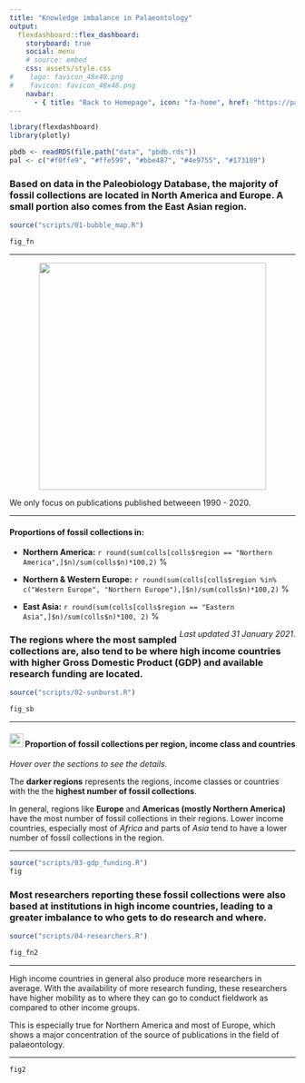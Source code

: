 ---
title: "Knowledge imbalance in Palaeontology"
output: 
  flexdashboard::flex_dashboard:
    storyboard: true
    social: menu
    # source: embed
    css: assets/style.css
#    logo: favicon_48x48.png
#    favicon: favicon_48x48.png
    navbar:
      - { title: "Back to Homepage", icon: "fa-home", href: "https://paleoscientometrics.github.io/", align: right }
---

```{r setup, include=FALSE}
library(flexdashboard)
library(plotly)

```

```{r data, include=FALSE}
pbdb <- readRDS(file.path("data", "pbdb.rds"))
pal <- c("#f0ffe9", "#ffe599", "#bbe487", "#4e9755", "#173109")
```

### Based on data in the **Paleobiology Database**, the majority of fossil collections are located in **North America** and **Europe**. A small portion also comes from the East Asian region. {data-commentary-width=400}

```{r sampling-gauge}
source("scripts/01-bubble_map.R")

fig_fn
```

***

<center>![](assets/gauge.svg){#id .class width=400px} </center>

We only focus on publications published betweeen 1990 - 2020.

***
#### Proportions of fossil collections in:

- **Northern America:** `r round(sum(colls[colls$region == "Northern America",]$n)/sum(colls$n)*100,2)` %

- **Northern & Western Europe:** `r round(sum(colls[colls$region %in% c("Western Europe", "Northern Europe"),]$n)/sum(colls$n)*100,2)` %

- **East Asia:** `r round(sum(colls[colls$region == "Eastern Asia",]$n)/sum(colls$n)*100, 2)` %

<p><span style="float:right;">*Last updated 31 January 2021*.</span></p>

### The regions where the most sampled collections are, also tend to be where **high income** countries with higher Gross Domestic Product (GDP) and available research funding are located. {data-commentary-width=600}

```{r circle-packing, cached=TRUE}
source("scripts/02-sunburst.R")

fig_sb
```

***

<h4> ![](assets/iconmonstr-arrow-72.svg){#id .class width=24px}  Proportion of fossil collections per region, income class and countries </h4>
*Hover over the sections to see the details.*

The **darker regions** represents the regions, income classes or countries with the the **highest number of fossil collections**.

In general, regions like **Europe** and **Americas (mostly Northern America)** have the most number of fossil collections in their regions. Lower income countries, especially most of *Africa* and parts of *Asia* tend to have a lower number of fossil collections in the region.

***
<div style="max-height:300px">

```{r, gdp-research}
source("scripts/03-gdp_funding.R")
fig
```
</div>

### Most **researchers** reporting these fossil collections were also based at institutions in **high income countries**, leading to a greater imbalance to who **gets to do research and where**. {data-commentary-width=400}

```{r researchers_country}
source("scripts/04-researchers.R")

fig_fn2
```

***

High income countries in general also produce more researchers in average. With the availability of more research funding, these researchers have higher mobility as to where they can go to conduct fieldwork as compared to other income groups.

This is especially true for Northern America and most of Europe, which shows a major concentration of the source of publications in the field of palaeontology.

***

```{r number-of-researchers}
fig2
```

